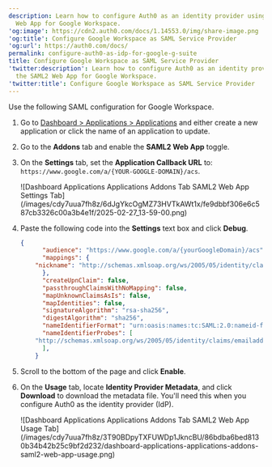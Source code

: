 ```yaml
---
description: Learn how to configure Auth0 as an identity provider using the SAML2
  Web App for Google Workspace.
'og:image': https://cdn2.auth0.com/docs/1.14553.0/img/share-image.png
'og:title': Configure Google Workspace as SAML Service Provider
'og:url': https://auth0.com/docs/
permalink: configure-auth0-as-idp-for-google-g-suite
title: Configure Google Workspace as SAML Service Provider
'twitter:description': Learn how to configure Auth0 as an identity provider using
  the SAML2 Web App for Google Workspace.
'twitter:title': Configure Google Workspace as SAML Service Provider
---
```

Use the following <Tooltip tip="Security Assertion Markup Language (SAML): Standardized protocol allowing two parties to exchange authentication information without a password." cta="View Glossary" href="/docs/glossary?term=SAML">SAML</Tooltip> configuration for Google Workspace.

1. Go to [Dashboard > Applications > Applications](https://manage.auth0.com/#/applications) and either create a new application or click the name of an application to update.
2. Go to the **Addons** tab and enable the **SAML2 Web App** toggle.
3. On the **Settings** tab, set the **Application Callback URL** to: `https://www.google.com/a/{YOUR-GOOGLE-DOMAIN}/acs`.

   <Frame>![Dashboard Applications Applications Addons Tab SAML2 Web App Settings Tab](/images/cdy7uua7fh8z/6dJgYkcOgMZ73HVTkAWt1x/fe9dbbf306e6c587cb3326c00a3b4e1f/2025-02-27_13-59-00.png)</Frame>
4. Paste the following code into the **Settings** text box and click **Debug**.

   ```json lines
   {
         "audience": "https://www.google.com/a/{yourGoogleDomain}/acs",
         "mappings": {
       "nickname": "http://schemas.xmlsoap.org/ws/2005/05/identity/claims/name",
         },
         "createUpnClaim": false,
         "passthroughClaimsWithNoMapping": false,
         "mapUnknownClaimsAsIs": false,
         "mapIdentities": false,
         "signatureAlgorithm": "rsa-sha256",
         "digestAlgorithm": "sha256",
         "nameIdentifierFormat": "urn:oasis:names:tc:SAML:2.0:nameid-format:email",
         "nameIdentifierProbes": [
       "http://schemas.xmlsoap.org/ws/2005/05/identity/claims/emailaddress"
         ],
       }
   ```


   

   
5. Scroll to the bottom of the page and click **Enable**.
6. On the **Usage** tab, locate **Identity Provider Metadata**, and click **Download** to download the metadata file. You'll need this when you configure Auth0 as the identity provider (IdP).

   <Frame>![Dashboard Applications Applications Addons Tab SAML2 Web App Usage Tab](/images/cdy7uua7fh8z/3T90BDpyTXFUWDp1JkncBU/86bdba6bed8130b34b42b25c9bf2d232/dashboard-applications-applications-addons-saml2-web-app-usage.png)</Frame>